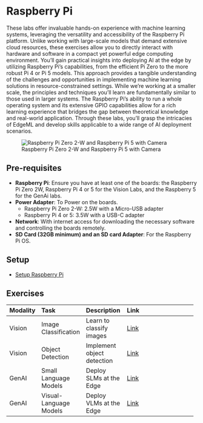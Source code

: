 # Raspberry Pi {.unnumbered}

These labs offer invaluable hands-on experience with machine learning systems, leveraging the versatility and accessibility of the Raspberry Pi platform. Unlike working with large-scale models that demand extensive cloud resources, these exercises allow you to directly interact with hardware and software in a compact yet powerful edge computing environment. You'll gain practical insights into deploying AI at the edge by utilizing Raspberry Pi's capabilities, from the efficient Pi Zero to the more robust Pi 4 or Pi 5 models. This approach provides a tangible understanding of the challenges and opportunities in implementing machine learning solutions in resource-constrained settings. While we're working at a smaller scale, the principles and techniques you'll learn are fundamentally similar to those used in larger systems. The Raspberry Pi's ability to run a whole operating system and its extensive GPIO capabilities allow for a rich learning experience that bridges the gap between theoretical knowledge and real-world application. Through these labs, you'll grasp the intricacies of EdgeML and develop skills applicable to a wide range of AI deployment scenarios.

![Raspberry Pi Zero 2-W and Raspberry Pi 5 with Camera](./images/jpeg/raspis.jpg)

## Pre-requisites

- **Raspberry Pi**: Ensure you have at least one of the boards: the Raspberry Pi Zero 2W, Raspberry Pi 4 or 5 for the Vision Labs, and the Raspberry 5 for the GenAi labs.
- **Power Adapter**: To Power on the boards.
    - Raspberry Pi Zero 2-W: 2.5W with a Micro-USB adapter
    - Raspberry Pi 4 or 5: 3.5W with a USB-C adapter

- **Network**: With internet access for downloading the necessary software and controlling the boards remotely.
- **SD Card (32GB minimum) and an SD card Adapter**: For the Raspberry Pi OS. 

## Setup

- [Setup Raspberry Pi](./setup/setup.qmd)

## Exercises

+--------------+------------------------+----------------------------+---------------------------------------------------------+
| **Modality** | **Task**               | **Description**            | **Link**                                                |
+:=============+:=======================+:===========================+:========================================================+
| Vision       | Image Classification   | Learn to classify images   | [Link](./image_classification/image_classification.qmd) |
+--------------+------------------------+----------------------------+---------------------------------------------------------+
| Vision       | Object Detection       | Implement object detection | [Link](./object_detection/object_detection.qmd)         |
+--------------+------------------------+----------------------------+---------------------------------------------------------+
| GenAI        | Small Language Models  | Deploy SLMs at the Edge    | [Link](./llm/llm.qmd)                                   |
+--------------+------------------------+----------------------------+---------------------------------------------------------+
| GenAI        | Visual-Language Models | Deploy VLMs at the Edge    | [Link](./vlm/vlm.qmd)                                   |
+--------------+------------------------+----------------------------+---------------------------------------------------------+